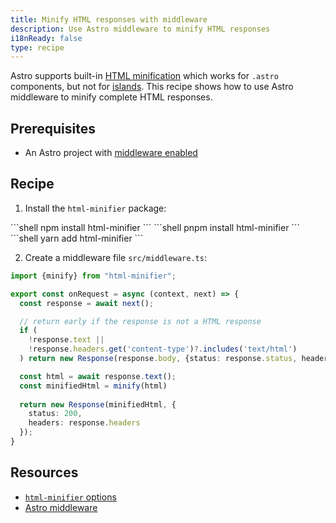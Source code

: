 ```yaml
---
title: Minify HTML responses with middleware
description: Use Astro middleware to minify HTML responses
i18nReady: false
type: recipe
---
```



Astro supports built-in [HTML minification](/en/reference/configuration-reference/#compresshtml) which works for `.astro` components, but not for [islands](/en/concepts/islands/). This recipe shows how to use Astro middleware to minify complete HTML responses.

## Prerequisites

- An Astro project with [middleware enabled](/en/guides/middleware/#enabling-middleware-in-your-project)

## Recipe

1. Install the `html-minifier` package:

  <PackageManagerTabs>
    <Fragment slot="npm">
    ```shell
    npm install html-minifier
    ```
    </Fragment>
    <Fragment slot="pnpm">
    ```shell
    pnpm install html-minifier
    ```
    </Fragment>
    <Fragment slot="yarn">
    ```shell
    yarn add html-minifier
    ```
    </Fragment>
  </PackageManagerTabs>

2. Create a middleware file `src/middleware.ts`:

  ```ts
  import {minify} from "html-minifier";

  export const onRequest = async (context, next) => {
    const response = await next();

    // return early if the response is not a HTML response
    if (
      !response.text ||
      !response.headers.get('content-type')?.includes('text/html')
    ) return new Response(response.body, {status: response.status, headers: response.headers})

    const html = await response.text();
    const minifiedHtml = minify(html)
    
    return new Response(minifiedHtml, {
      status: 200,
      headers: response.headers
    });
  }
  ```

## Resources

- [`html-minifier` options](https://github.com/kangax/html-minifier#options-quick-reference)
- [Astro middleware](/en/guides/middleware/)
